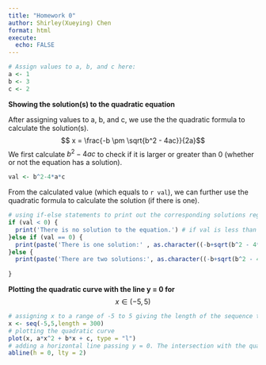 ```yaml
---
title: "Homework 0"
author: Shirley(Xueying) Chen
format: html
execute:
  echo: FALSE
---
```


```r
# Assign values to a, b, and c here:
a <- 1
b <- 3
c <- 2
```

**Showing the solution(s) to the quadratic equation**

After assigning values to a, b, and c, we use the 
the quadratic formula to calculate the solution(s). 
$$ x = \frac{-b \pm \sqrt{b^2 - 4ac}}{2a}$$
We first calculate $b^2 -4ac$ to check if it is larger or greater than 0 (whether or not the equation has a solution).

```r
val <- b^2-4*a*c
```
From the calculated value (which equals to `r val`), we can further use the quadratic formula to calculate the solution (if there is one).

```r
# using if-else statements to print out the corresponding solutions regarding the a, b, and c values plugged in above. 
if (val < 0) { 
  print('There is no solution to the equation.') # if val is less than 0, which means there is no solution to the equation. 
}else if (val == 0) {
  print(paste('There is one solution:' , as.character((-b+sqrt(b^2 - 4*a*c))/2*a))) # if val equals to 0, which means there is only one solution.
}else {
  print(paste('There are two solutions:', as.character((-b+sqrt(b^2 - 4*a*c))/2*a),', ', as.character((-b-sqrt(b^2 - 4*a*c))/2*a) )) # if val is greater than 0, the equation has two distinct solutions. 
  
}
```

**Plotting the quadratic curve with the line y = 0 for** $$x\in (-5, 5)$$

```r
# assigning x to a range of -5 to 5 giving the length of the sequence to be 300.
x <- seq(-5,5,length = 300)
# plotting the quadratic curve
plot(x, a*x^2 + b*x + c, type = "l")
# adding a horizontal line passing y = 0. The intersection with the quadratic curve confirms the solutions calculated above.  
abline(h = 0, lty = 2)
```
